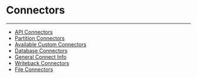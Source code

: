 


Connectors
==========
***
* [API Connectors](..\api_connectors\index.qmd)
* [Partition Connectors](..\partition_connectors\index.qmd)
* [Available Custom Connectors](..\available_custom_connectors\index.qmd)
* [Database Connectors](..\database_connectors\index.qmd)
* [General Connect Info](..\general_connect_info\index.qmd)
* [Writeback Connectors](..\writeback_connectors\index.qmd)
* [File Connectors](..\file_connectors\index.qmd)
